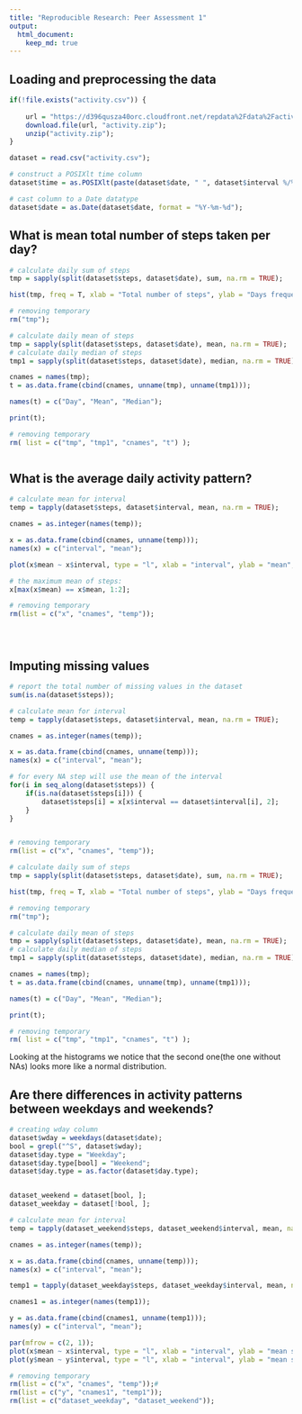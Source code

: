 ---
title: "Reproducible Research: Peer Assessment 1"
output: 
  html_document:
    keep_md: true
---


## Loading and preprocessing the data
```{r}

if(!file.exists("activity.csv")) {
    
    url = "https://d396qusza40orc.cloudfront.net/repdata%2Fdata%2Factivity.zip";
    download.file(url, "activity.zip");
    unzip("activity.zip");
}

dataset = read.csv("activity.csv");

# construct a POSIXlt time column
dataset$time = as.POSIXlt(paste(dataset$date, " ", dataset$interval %/% 100, "-", dataset$interval %% 100, "-", 0, sep = ""), format = "%Y-%m-%d %H-%M-%S", tz = "GMT");

# cast column to a Date datatype
dataset$date = as.Date(dataset$date, format = "%Y-%m-%d");

```
## What is mean total number of steps taken per day?

```{r}

# calculate daily sum of steps
tmp = sapply(split(dataset$steps, dataset$date), sum, na.rm = TRUE);

hist(tmp, freq = T, xlab = "Total number of steps", ylab = "Days frequevecy", main = "Histogram of total number of steps");

# removing temporary
rm("tmp");

# calculate daily mean of steps
tmp = sapply(split(dataset$steps, dataset$date), mean, na.rm = TRUE);
# calculate daily median of steps
tmp1 = sapply(split(dataset$steps, dataset$date), median, na.rm = TRUE);

cnames = names(tmp);
t = as.data.frame(cbind(cnames, unname(tmp), unname(tmp1)));

names(t) = c("Day", "Mean", "Median");

print(t);

# removing temporary
rm( list = c("tmp", "tmp1", "cnames", "t") );



```

## What is the average daily activity pattern?

```{r}

# calculate mean for interval
temp = tapply(dataset$steps, dataset$interval, mean, na.rm = TRUE);

cnames = as.integer(names(temp));

x = as.data.frame(cbind(cnames, unname(temp)));
names(x) = c("interval", "mean");

plot(x$mean ~ x$interval, type = "l", xlab = "interval", ylab = "mean", main = "Mean by time frame");

# the maximum mean of steps:
x[max(x$mean) == x$mean, 1:2];

# removing temporary
rm(list = c("x", "cnames", "temp"));





```

## Imputing missing values

```{r}

# report the total number of missing values in the dataset
sum(is.na(dataset$steps));

# calculate mean for interval
temp = tapply(dataset$steps, dataset$interval, mean, na.rm = TRUE);

cnames = as.integer(names(temp));

x = as.data.frame(cbind(cnames, unname(temp)));
names(x) = c("interval", "mean");

# for every NA step will use the mean of the interval
for(i in seq_along(dataset$steps)) {
    if(is.na(dataset$steps[i])) {
        dataset$steps[i] = x[x$interval == dataset$interval[i], 2];
    }
}


# removing temporary
rm(list = c("x", "cnames", "temp"));

# calculate daily sum of steps
tmp = sapply(split(dataset$steps, dataset$date), sum, na.rm = TRUE);

hist(tmp, freq = T, xlab = "Total number of steps", ylab = "Days frequevecy", main = "Histogram of total number of steps");

# removing temporary
rm("tmp");

# calculate daily mean of steps
tmp = sapply(split(dataset$steps, dataset$date), mean, na.rm = TRUE);
# calculate daily median of steps
tmp1 = sapply(split(dataset$steps, dataset$date), median, na.rm = TRUE);

cnames = names(tmp);
t = as.data.frame(cbind(cnames, unname(tmp), unname(tmp1)));

names(t) = c("Day", "Mean", "Median");

print(t);

# removing temporary
rm( list = c("tmp", "tmp1", "cnames", "t") );

```

Looking at the histograms we notice that the second one(the one without NAs) looks more like a normal distribution.

## Are there differences in activity patterns between weekdays and weekends?


```{r, fig.width = 20, fig.height = 16}
# creating wday column
dataset$wday = weekdays(dataset$date);
bool = grepl("^S", dataset$wday);
dataset$day.type = "Weekday";
dataset$day.type[bool] = "Weekend";
dataset$day.type = as.factor(dataset$day.type);


dataset_weekend = dataset[bool, ];
dataset_weekday = dataset[!bool, ];

# calculate mean for interval
temp = tapply(dataset_weekend$steps, dataset_weekend$interval, mean, na.rm = TRUE);

cnames = as.integer(names(temp));

x = as.data.frame(cbind(cnames, unname(temp)));
names(x) = c("interval", "mean");

temp1 = tapply(dataset_weekday$steps, dataset_weekday$interval, mean, na.rm = TRUE);

cnames1 = as.integer(names(temp1));

y = as.data.frame(cbind(cnames1, unname(temp1)));
names(y) = c("interval", "mean");

par(mfrow = c(2, 1));
plot(x$mean ~ x$interval, type = "l", xlab = "interval", ylab = "mean step", main = "Weekend", ylim = range(y$mean));
plot(y$mean ~ y$interval, type = "l", xlab = "interval", ylab = "mean step", main = "Weekday");

# removing temporary
rm(list = c("x", "cnames", "temp"));# 
rm(list = c("y", "cnames1", "temp1"));
rm(list = c("dataset_weekday", "dataset_weekend"));



```

